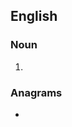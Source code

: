 ==English==

===Noun===
{{head|en|noun plural form}}

# {{plural of|inventor|lang=en}}

===Anagrams===
* {{anagrams|en|a=einnorstv|noverints}}